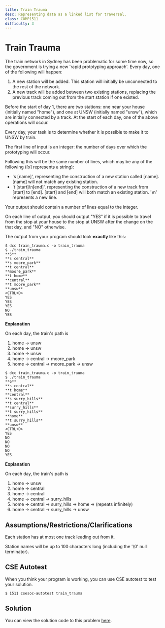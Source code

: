 ```yaml
---
title: Train Trauma
desc: Representing data as a linked list for traversal.
class: COMP1511
difficulty: 3
---
```


# Train Trauma

The train network in Sydney has been problematic for some time now, so the government is trying a new 'rapid prototyping approach'. Every day, one of the following will happen:

1. A new station will be added. This station will initially be unconnected to the rest of the network.
2. A new track will be added between two existing stations, replacing the previous track coming out from the start station if one existed.

Before the start of day 1, there are two stations: one near your house (initially named "home"), and one at UNSW (initially named "unsw"), which are initially connected by a track. At the start of each day, one of the above operations will occur.

Every day, your task is to determine whether it is possible to make it to UNSW by train.

The first line of input is an integer: the number of days over which the prototyping will occur.

Following this will be the same number of lines, which may be any of the following ([x] represents a string):

- 's [name]', representing the construction of a new station called [name]. [name] will not match any existing station.
- 't [start]\n[end]', representing the construction of a new track from [start] to [end]. [start] and [end] will both match an existing station. '\n' represents a new line.

Your output should contain a number of lines equal to the integer.

On each line of output, you should output "YES" if it is possible to travel from the stop at your house to the stop at UNSW after the change on the that day, and "NO" otherwise.

The output from your program should look **exactly** like this:

```bash:~/1511-revision/train_trauma
$ dcc train_trauma.c -o train_trauma
$ ./train_trauma
**5**
**s central**
**s moore_park**
**t central**
**moore_park**
**t home**
**central**
**t moore_park**
**unsw**
<CTRL+D>
YES
YES
YES
NO
YES
```

**Explanation**

On each day, the train's path is

1. home -> unsw
2. home -> unsw
3. home -> unsw
4. home -> central -> moore_park
5. home -> central -> moore_park -> unsw

```bash:~/1511-revision/train_trauma
$ dcc train_trauma.c -o train_trauma
$ ./train_trauma
**6**
**s central**
**t home**
**central**
**s surry_hills**
**t central**
**surry_hills**
**t surry_hills**
**home**
**t surry_hills**
**unsw**
<CTRL+D>
YES
NO
NO
NO
NO
YES
```

**Explanation**

On each day, the train's path is

1. home -> unsw
2. home -> central
3. home -> central
4. home -> central -> surry_hills
5. home -> central -> surry_hills -> home -> (repeats infinitely)
6. home -> central -> surry_hills -> unsw

## Assumptions/Restrictions/Clarifications

Each station has at most one track leading out from it.

Station names will be up to 100 characters long (including the '\0' null terminator).

## CSE Autotest

When you think your program is working, you can use CSE autotest to test your solution.

```bash:~/1511-revision/train_trauma
$ 1511 csesoc-autotest train_trauma
```

## Solution

You can view the solution code to this problem [here](https://github.com/Allynixtor/comp1511-23T1-problems/blob/main/solutions/train-trauma/solution.c).
